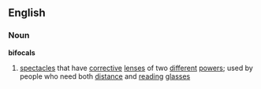 ==English==
===Noun===
'''bifocals'''
# [[spectacles]] that have [[corrective]] [[lens]]es of two [[different]] [[power]]s; used by people who need both [[distance]] and [[reading]] [[glasses]]